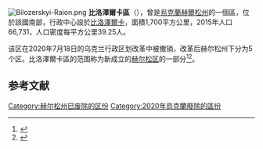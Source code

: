 {{Expand Ukrainian}}
[[Image:Bilozerskyi-Raion.png|thumb]]
'''比洛澤爾卡區'''（{{lang-uk|Білозерський район}}），曾是[[烏克蘭|烏克蘭]][[赫爾松州|赫爾松州]]的一個區，位於該國南部，行政中心設於[[比洛澤爾卡|比洛澤爾卡]]，面積1,700平方公里，2015年人口66,731，人口密度每平方公里39.25人。

该区在2020年7月18日的乌克兰行政区划改革中被撤销，改革后赫尔松州下分为5个区。比洛澤爾卡區的范围称为新成立的[[赫尔松区|赫尔松区]]的一部分<ref>{{Cite news|title=Про утворення та ліквідацію районів. Постанова Верховної Ради України № 807-ІХ.|url=http://www.golos.com.ua/article/333466|access-date=2020-10-03|date=2020-07-18|website=Голос України|language=uk}}</ref><ref>{{cite web |title=Нові райони: карти + склад |url=https://www.minregion.gov.ua/press/news/novi-rajony-karty-sklad/ |publisher=Міністерство розвитку громад та територій України |language=uk}}</ref>。

== 参考文献 ==
{{Reflist}}

{{Kherson-geo-stub}}

{{DEFAULTSORT:Білозерський район}}
[[Category:赫尔松州已废除的区份|Category:赫尔松州已废除的区份]]
[[Category:2020年烏克蘭廢除的區份|Category:2020年烏克蘭廢除的區份]]